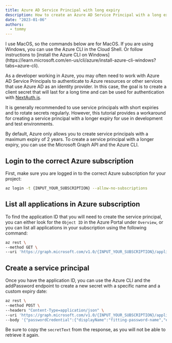 ```yaml
---
title: Azure AD Service Principal with long expiry
description: How to create an Azure AD Service Principal with a long expiry
date: "2023-01-06"
authors:
  - tommy
---
```


<Callout>
  I use MacOS, so the commands below are for MacOS. If you are using Windows, you can use the Azure
  CLI in the Cloud Shell. Or follow instructions to [install the Azure CLI on
  Windows](https://learn.microsoft.com/en-us/cli/azure/install-azure-cli-windows?tabs=azure-cli).
</Callout>

As a developer working in Azure, you may often need to work with Azure AD Service Principals to authenticate to Azure resources or
other services that use Azure AD as an identity provider. In this case, the goal is to create a client secret that will last for a
long time and can be used for authentication with [NextAuth.js](https://next-auth.js.org/).

<Callout type="warning">
  It is generally recommended to use service principals with short expiries and to rotate secrets
  regularly. However, this tutorial provides a workaround for creating a service principal with a
  longer expiry for use in development and test environments.
</Callout>

By default, Azure only allows you to create service principals with a maximum expiry of 2 years. To create a service principal with a longer expiry, you can use the Microsoft Graph API and the Azure CLI.

## Login to the correct Azure subscription

First, make sure you are logged in to the correct Azure subscription for your project:

```bash
az login -t {INPUT_YOUR_SUBSCRIPTION} --allow-no-subscriptions
```

## List all applications in Azure subscription

To find the application ID that you will need to create the service principal, you can either look for the `Object ID` in the Azure Portal under `Overview`, or you can list all applications in your subscription using the following command:

```bash
az rest \
--method GET \
--uri 'https://graph.microsoft.com/v1.0/{INPUT_YOUR_SUBSCRIPTION}/applications'
```

## Create a service principal

Once you have the application ID, you can use the Azure CLI and the addPassword endpoint to create a new secret with a specific name and a custom expiry date:

```bash
az rest \
--method POST \
--headers "Content-Type=application/json" \
--uri 'https://graph.microsoft.com/v1.0/{INPUT_YOUR_SUBSCRIPTION}/applications/{INPUT_YOUR_SERVICE_PRINCIPAL_ID}/addPassword' \
--body '{"passwordCredential":{"displayName":"fitting-password-name","endDateTime":"2222-12-31T00:00:00.000Z"}}'
```

Be sure to copy the `secretText` from the response, as you will not be able to retrieve it again.

